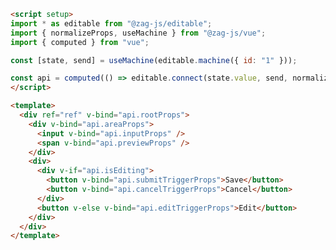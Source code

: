 ```md
<script setup>
import * as editable from "@zag-js/editable";
import { normalizeProps, useMachine } from "@zag-js/vue";
import { computed } from "vue";

const [state, send] = useMachine(editable.machine({ id: "1" }));

const api = computed(() => editable.connect(state.value, send, normalizeProps));
</script>

<template>
  <div ref="ref" v-bind="api.rootProps">
    <div v-bind="api.areaProps">
      <input v-bind="api.inputProps" />
      <span v-bind="api.previewProps" />
    </div>
    <div>
      <div v-if="api.isEditing">
        <button v-bind="api.submitTriggerProps">Save</button>
        <button v-bind="api.cancelTriggerProps">Cancel</button>
      </div>
      <button v-else v-bind="api.editTriggerProps">Edit</button>
    </div>
  </div>
</template>
```
